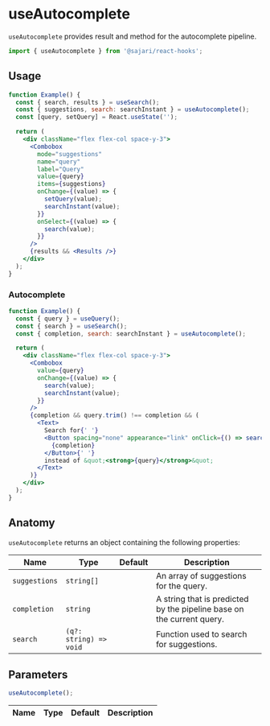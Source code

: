 
<SEO
  title="useAutocomplete"
  scope={scopes.hooks}
  description="useAutocomplete provides result and method for the autocomplete pipeline."
/>

# useAutocomplete

`useAutocomplete` provides result and method for the autocomplete pipeline.

```js
import { useAutocomplete } from '@sajari/react-hooks';
```

## Usage

```jsx
function Example() {
  const { search, results } = useSearch();
  const { suggestions, search: searchInstant } = useAutocomplete();
  const [query, setQuery] = React.useState('');

  return (
    <div className="flex flex-col space-y-3">
      <Combobox
        mode="suggestions"
        name="query"
        label="Query"
        value={query}
        items={suggestions}
        onChange={(value) => {
          setQuery(value);
          searchInstant(value);
        }}
        onSelect={(value) => {
          search(value);
        }}
      />
      {results && <Results />}
    </div>
  );
}
```

### Autocomplete

```jsx
function Example() {
  const { query } = useQuery();
  const { search } = useSearch();
  const { completion, search: searchInstant } = useAutocomplete();

  return (
    <div className="flex flex-col space-y-3">
      <Combobox
        value={query}
        onChange={(value) => {
          search(value);
          searchInstant(value);
        }}
      />
      {completion && query.trim() !== completion && (
        <Text>
          Search for{' '}
          <Button spacing="none" appearance="link" onClick={() => search(completion)}>
            {completion}
          </Button>{' '}
          instead of &quot;<strong>{query}</strong>&quot;
        </Text>
      )}
    </div>
  );
}
```

## Anatomy

`useAutocomplete` returns an object containing the following properties:

| Name          | Type                   | Default | Description                                                           |
| ------------- | ---------------------- | ------- | --------------------------------------------------------------------- |
| `suggestions` | `string[]`             |         | An array of suggestions for the query.                                |
| `completion`  | `string`               |         | A string that is predicted by the pipeline base on the current query. |
| `search`      | `(q?: string) => void` |         | Function used to search for suggestions.                              |

## Parameters

```js
useAutocomplete();
```

| Name | Type | Default | Description |
| ---- | ---- | ------- | ----------- |
